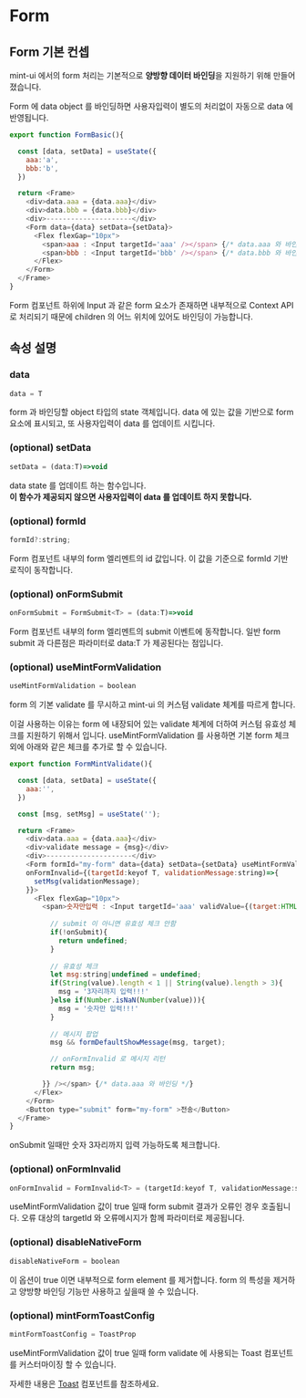 
# Form

## Form 기본 컨셉

mint-ui 에서의 form 처리는 기본적으로 **양방향 데이터 바인딩**을 지원하기 위해 만들어졌습니다.

Form 에 data object 를 바인딩하면 사용자입력이 별도의 처리없이 자동으로 data 에 반영됩니다.

```javascript
export function FormBasic(){

  const [data, setData] = useState({
    aaa:'a',
    bbb:'b',
  })

  return <Frame>
    <div>data.aaa = {data.aaa}</div>
    <div>data.bbb = {data.bbb}</div>
    <div>---------------------</div>
    <Form data={data} setData={setData}>
      <Flex flexGap="10px">
        <span>aaa : <Input targetId='aaa' /></span> {/* data.aaa 와 바인딩 */}
        <span>bbb : <Input targetId='bbb' /></span> {/* data.bbb 와 바인딩 */}
      </Flex>
    </Form>
  </Frame>
}
```

<FormBasic />

Form 컴포넌트 하위에 Input 과 같은 form 요소가 존재하면 내부적으로 Context API 로 처리되기 때문에 children 의 어느 위치에 있어도 바인딩이 가능합니다.

## 속성 설명

### data
```javascript
data = T
```

form 과 바인딩할 object 타입의 state 객체입니다.
data 에 있는 값을 기반으로 form 요소에 표시되고, 또 사용자입력이 data 를 업데이트 시킵니다.

### (optional) setData
```javascript
setData = (data:T)=>void
```

data state 를 업데이트 하는 함수입니다.  
**이 함수가 제공되지 않으면 사용자입력이 data 를 업데이트 하지 못합니다.**

### (optional) formId
```javascript
formId?:string;
```

Form 컴포넌트 내부의 form 엘리멘트의 id 값입니다.
이 값을 기준으로 formId 기반 로직이 동작합니다.

### (optional) onFormSubmit
```javascript
onFormSubmit = FormSubmit<T> = (data:T)=>void
```

Form 컴포넌트 내부의 form 엘리멘트의 submit 이벤트에 동작합니다.
일반 form submit 과 다른점은 파라미터로 data:T 가 제공된다는 점입니다.

### (optional) useMintFormValidation
```javascript
useMintFormValidation = boolean
```

form 의 기본 validate 를 무시하고 mint-ui 의 커스텀 validate 체계를 따르게 합니다.

이걸 사용하는 이유는 form 에 내장되어 있는 validate 체계에 더하여 커스텀 유효성 체크를 지원하기 위해서 입니다.
useMintFormValidation 를 사용하면 기본 form 체크외에 아래와 같은 체크를 추가로 할 수 있습니다.

```javascript
export function FormMintValidate(){

  const [data, setData] = useState({
    aaa:'',
  })

  const [msg, setMsg] = useState('');

  return <Frame>
    <div>data.aaa = {data.aaa}</div>
    <div>validate message = {msg}</div>
    <div>---------------------</div>
    <Form formId="my-form" data={data} setData={setData} useMintFormValidation 
    onFormInvalid={(targetId:keyof T, validationMessage:string)=>{
      setMsg(validationMessage);
    }}>
      <Flex flexGap="10px">
        <span>숫자만입력 : <Input targetId='aaa' validValue={(target:HTMLInputElement|HTMLTextAreaElement, value:string|number, onSubmit:boolean, formDefaultShowMessage)=>{
          
          // submit 이 아니면 유효성 체크 안함
          if(!onSubmit){
            return undefined;
          }
          
          // 유효성 체크
          let msg:string|undefined = undefined;
          if(String(value).length < 1 || String(value).length > 3){
            msg = '3자리까지 입력!!!'
          }else if(Number.isNaN(Number(value))){
            msg = '숫자만 입력!!!'
          }
          
          // 메시지 팝업
          msg && formDefaultShowMessage(msg, target);

          // onFormInvalid 로 메시지 리턴
          return msg;

        }} /></span> {/* data.aaa 와 바인딩 */}
      </Flex>
    </Form>
    <Button type="submit" form="my-form" >전송</Button>
  </Frame>
}
```

onSubmit 일때만 숫자 3자리까지 입력 가능하도록 체크합니다.

<FormMintValidate />

### (optional) onFormInvalid
```javascript
onFormInvalid = FormInvalid<T> = (targetId:keyof T, validationMessage:string)=>void
```

useMintFormValidation 값이 true 일때 form submit 결과가 오류인 경우 호출됩니다.
오류 대상의 targetId 와 오류메시지가 함께 파라미터로 제공됩니다.

### (optional) disableNativeForm
```javascript
disableNativeForm = boolean
```

이 옵션이 true 이면 내부적으로 form element 를 제거합니다. 
form 의 특성을 제거하고 양방향 바인딩 기능만 사용하고 싶을때 쓸 수 있습니다.

### (optional) mintFormToastConfig
```javascript
mintFormToastConfig = ToastProp
```

useMintFormValidation 값이 true 일때 form validate 에 사용되는 Toast 컴포넌트를 커스터마이징 할 수 있습니다.

자세한 내용은 [Toast](./component-toast.mdx) 컴포넌트를 참조하세요.